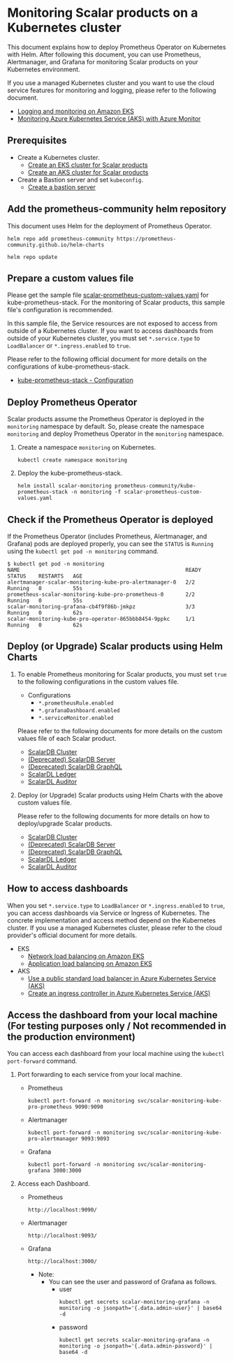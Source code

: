 # Monitoring Scalar products on a Kubernetes cluster

This document explains how to deploy Prometheus Operator on Kubernetes with Helm. After following this document, you can use Prometheus, Alertmanager, and Grafana for monitoring Scalar products on your Kubernetes environment.

If you use a managed Kubernetes cluster and you want to use the cloud service features for monitoring and logging, please refer to the following document.

* [Logging and monitoring on Amazon EKS](https://docs.aws.amazon.com/prescriptive-guidance/latest/implementing-logging-monitoring-cloudwatch/amazon-eks-logging-monitoring.html)
* [Monitoring Azure Kubernetes Service (AKS) with Azure Monitor](https://learn.microsoft.com/en-us/azure/aks/monitor-aks)

## Prerequisites

* Create a Kubernetes cluster.
    * [Create an EKS cluster for Scalar products](CreateEKSClusterForScalarProducts.mdx)
    * [Create an AKS cluster for Scalar products](CreateAKSClusterForScalarProducts.mdx)
* Create a Bastion server and set `kubeconfig`.
    * [Create a bastion server](CreateBastionServer.mdx)

## Add the prometheus-community helm repository

This document uses Helm for the deployment of Prometheus Operator.

```console
helm repo add prometheus-community https://prometheus-community.github.io/helm-charts
```
```console
helm repo update
```

## Prepare a custom values file

Please get the sample file [scalar-prometheus-custom-values.yaml](https://github.com/scalar-labs/scalar-kubernetes/blob/master/conf/scalar-prometheus-custom-values.yaml) for kube-prometheus-stack. For the monitoring of Scalar products, this sample file's configuration is recommended.

In this sample file, the Service resources are not exposed to access from outside of a Kubernetes cluster. If you want to access dashboards from outside of your Kubernetes cluster, you must set `*.service.type` to `LoadBalancer` or `*.ingress.enabled` to `true`.

Please refer to the following official document for more details on the configurations of kube-prometheus-stack.

* [kube-prometheus-stack - Configuration](https://github.com/prometheus-community/helm-charts/tree/main/charts/kube-prometheus-stack#configuration)

## Deploy Prometheus Operator

Scalar products assume the Prometheus Operator is deployed in the `monitoring` namespace by default. So, please create the namespace `monitoring` and deploy Prometheus Operator in the `monitoring` namespace.

1. Create a namespace `monitoring` on Kubernetes.
   ```console
   kubectl create namespace monitoring
   ```

1. Deploy the kube-prometheus-stack.
   ```console
   helm install scalar-monitoring prometheus-community/kube-prometheus-stack -n monitoring -f scalar-prometheus-custom-values.yaml
   ```

## Check if the Prometheus Operator is deployed

If the Prometheus Operator (includes Prometheus, Alertmanager, and Grafana) pods are deployed properly, you can see the `STATUS` is `Running` using the `kubectl get pod -n monitoring` command.

```
$ kubectl get pod -n monitoring
NAME                                                     READY   STATUS    RESTARTS   AGE
alertmanager-scalar-monitoring-kube-pro-alertmanager-0   2/2     Running   0          55s
prometheus-scalar-monitoring-kube-pro-prometheus-0       2/2     Running   0          55s
scalar-monitoring-grafana-cb4f9f86b-jmkpz                3/3     Running   0          62s
scalar-monitoring-kube-pro-operator-865bbb8454-9ppkc     1/1     Running   0          62s
```

## Deploy (or Upgrade) Scalar products using Helm Charts

1. To enable Prometheus monitoring for Scalar products, you must set `true` to the following configurations in the custom values file.

   * Configurations
       * `*.prometheusRule.enabled`
       * `*.grafanaDashboard.enabled`
       * `*.serviceMonitor.enabled`

   Please refer to the following documents for more details on the custom values file of each Scalar product.

   * [ScalarDB Cluster](https://github.com/scalar-labs/helm-charts/blob/main/docs/configure-custom-values-scalardb-cluster.md#prometheus-and-grafana-configurations--recommended-in-production-environments)
   * [(Deprecated) ScalarDB Server](https://github.com/scalar-labs/helm-charts/blob/main/docs/configure-custom-values-scalardb.md#prometheusgrafana-configurations--recommended-in-the-production-environment)
   * [(Deprecated) ScalarDB GraphQL](https://github.com/scalar-labs/helm-charts/blob/main/docs/configure-custom-values-scalardb-graphql.md#prometheusgrafana-configurations-recommended-in-the-production-environment)
   * [ScalarDL Ledger](https://github.com/scalar-labs/helm-charts/blob/main/docs/configure-custom-values-scalardl-ledger.md#prometheusgrafana-configurations-recommended-in-the-production-environment)
   * [ScalarDL Auditor](https://github.com/scalar-labs/helm-charts/blob/main/docs/configure-custom-values-scalardl-auditor.md#prometheusgrafana-configurations-recommended-in-the-production-environment)

1. Deploy (or Upgrade) Scalar products using Helm Charts with the above custom values file.

   Please refer to the following documents for more details on how to deploy/upgrade Scalar products.

   * [ScalarDB Cluster](https://github.com/scalar-labs/helm-charts/blob/main/docs/how-to-deploy-scalardb-cluster.mdx)
   * [(Deprecated) ScalarDB Server](https://github.com/scalar-labs/helm-charts/blob/main/docs/how-to-deploy-scalardb.mdx)
   * [(Deprecated) ScalarDB GraphQL](https://github.com/scalar-labs/helm-charts/blob/main/docs/how-to-deploy-scalardb-graphql.mdx)
   * [ScalarDL Ledger](https://github.com/scalar-labs/helm-charts/blob/main/docs/how-to-deploy-scalardl-ledger.mdx)
   * [ScalarDL Auditor](https://github.com/scalar-labs/helm-charts/blob/main/docs/how-to-deploy-scalardl-auditor.mdx)

## How to access dashboards

When you set `*.service.type` to `LoadBalancer` or `*.ingress.enabled` to `true`, you can access dashboards via Service or Ingress of Kubernetes. The concrete implementation and access method depend on the Kubernetes cluster. If you use a managed Kubernetes cluster, please refer to the cloud provider's official document for more details.

* EKS
    * [Network load balancing on Amazon EKS](https://docs.aws.amazon.com/eks/latest/userguide/network-load-balancing.html)
    * [Application load balancing on Amazon EKS](https://docs.aws.amazon.com/eks/latest/userguide/alb-ingress.html)
* AKS
    * [Use a public standard load balancer in Azure Kubernetes Service (AKS)](https://learn.microsoft.com/en-us/azure/aks/load-balancer-standard)
    * [Create an ingress controller in Azure Kubernetes Service (AKS)](https://learn.microsoft.com/en-us/azure/aks/ingress-basic)

## Access the dashboard from your local machine (For testing purposes only / Not recommended in the production environment)

You can access each dashboard from your local machine using the `kubectl port-forward` command.

1. Port forwarding to each service from your local machine.
   * Prometheus
     ```console
     kubectl port-forward -n monitoring svc/scalar-monitoring-kube-pro-prometheus 9090:9090
     ```
   * Alertmanager
     ```console
     kubectl port-forward -n monitoring svc/scalar-monitoring-kube-pro-alertmanager 9093:9093
     ```
   * Grafana
     ```console
     kubectl port-forward -n monitoring svc/scalar-monitoring-grafana 3000:3000
     ```

1. Access each Dashboard.
   * Prometheus
     ```console
     http://localhost:9090/
     ```
   * Alertmanager
     ```console
     http://localhost:9093/
     ```
   * Grafana
     ```console
     http://localhost:3000/
     ```
       * Note:
           * You can see the user and password of Grafana as follows.
               * user
                 ```console
                 kubectl get secrets scalar-monitoring-grafana -n monitoring -o jsonpath='{.data.admin-user}' | base64 -d
                 ```
               * password
                 ```console
                 kubectl get secrets scalar-monitoring-grafana -n monitoring -o jsonpath='{.data.admin-password}' | base64 -d
                 ```
